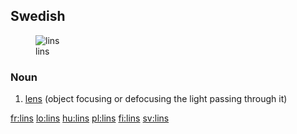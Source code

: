 ==Swedish==
[[Image:Linstyper.png|thumb|lins]]

===Noun===
{{infl|sv|noun}}

# [[lens]] (object focusing or defocusing the light passing through it)

{{tbot entry|Swedish|lens|2008|January|sv}}

[[fr:lins]]
[[lo:lins]]
[[hu:lins]]
[[pl:lins]]
[[fi:lins]]
[[sv:lins]]